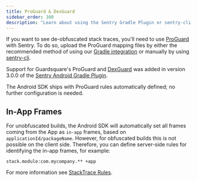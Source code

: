 ```yaml
---
title: ProGuard & DexGuard
sidebar_order: 100
description: "Learn about using the Sentry Gradle Plugin or sentry-cli to upload ProGuard/R8 and DexGuard mappings to Sentry."
---
```


If you want to see de-obfuscated stack traces, you'll need to use [ProGuard](https://www.guardsquare.com/proguard) with Sentry. To do so, upload the ProGuard mapping files by either the recommended method of using our [Gradle integration](/platforms/android/gradle/) or manually by using [sentry-cli](/product/cli/dif/#proguard-mapping-upload).

Support for Guardsquare's ProGuard and [DexGuard](https://www.guardsquare.com/dexguard) was added in version 3.0.0 of the [Sentry Android Gradle Plugin](/platforms/android/gradle/).

<Note>

The Android SDK ships with ProGuard rules automatically defined; no further configuration is needed.

</Note>

## In-App Frames

For unobfuscated builds, the Android SDK will automatically set all frames coming from the App as `in-app` frames, based on `applicationId/packageName`. However, for obfuscated builds this is not possible on the client side. Therefore, you can define server-side rules for identifying the in-app frames, for example:

```discover {tabTitle:Enhancement Rules}
stack.module:com.mycompany.** +app
```

For more information see [StackTrace Rules](/product/data-management-settings/event-grouping/stack-trace-rules/#mark-in-app-frames).
